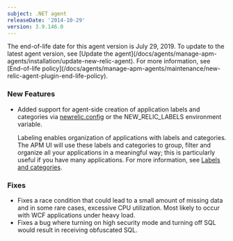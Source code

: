 ```yaml
---
subject: .NET agent
releaseDate: '2014-10-29'
version: 3.9.146.0
---
```


<Callout variant="important">
  The end-of-life date for this agent version is July 29, 2019. To update to the latest agent version, see [Update the agent](/docs/agents/manage-apm-agents/installation/update-new-relic-agent). For more information, see [End-of-life policy](/docs/agents/manage-apm-agents/maintenance/new-relic-agent-plugin-end-life-policy).
</Callout>

### New Features

* Added support for agent-side creation of application labels and categories via [newrelic.config](/docs/agents/net-agent/installation-configuration/net-agent-configuration#labels) or the NEW_RELIC_LABELS environment variable.

  Labeling enables organization of applications with labels and categories. The APM UI will use these labels and categories to group, filter and organize all your applications in a meaningful way; this is particularly useful if you have many applications. For more information, see [Labels and categories](/docs/apm/new-relic-apm/maintenance/labels-categories-organizing-your-apps-servers).

### Fixes

* Fixes a race condition that could lead to a small amount of missing data and in some rare cases, excessive CPU utilization. Most likely to occur with WCF applications under heavy load.
* Fixes a bug where turning on high security mode and turning off SQL would result in receiving obfuscated SQL.
